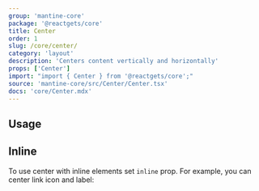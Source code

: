 ```yaml
---
group: 'mantine-core'
package: '@reactgets/core'
title: Center
order: 1
slug: /core/center/
category: 'layout'
description: 'Centers content vertically and horizontally'
props: ['Center']
import: "import { Center } from '@reactgets/core';"
source: 'mantine-core/src/Center/Center.tsx'
docs: 'core/Center.mdx'
---
```



## Usage

<Demo data={CenterDemos.usage} />

## Inline

To use center with inline elements set `inline` prop. For example, you can center link icon and label:

<Demo data={CenterDemos.inline} />
